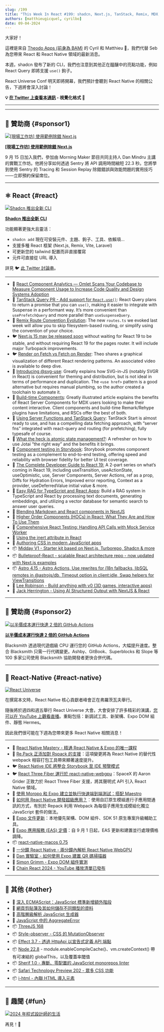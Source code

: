 ```yaml
---
slug: /199
title: "This Week In React #199: shadcn, Next.js, TanStack, Remix, MDX, Astro, Storybook, @svg-use, MSW, RAG, RN-WebGPU, React-Three-Fiber, Re.Pack, Super Apps, RN-macOS, EAS, Node.jx, Stage 2.7, AggregateError, Style-Observer..."
authors: [matthieugicquel, cyrilbo]
date: 09-04-2024
---
```


大家好！

這裡是來自 [Theodo Apps (前身為 BAM)](https://apps.theodo.com/en?utm_source=thisweekinreact) 的 Cyril 和 Matthieu 👋，我們代替 Seb 為您帶來 React 和 React Native 領域的最新消息。

本週，shadcn 發布了新的 CLI，我們也注意到其他正在醞釀中的亮點功能，例如 React Query 即將支援 `use()` 鉤子。

React Universe Conf 明天即將開幕，我們預計會聽到 React Native 的相關公告，下週將會深入討論！

<!-- truncate -->

**💡 [在 Twitter 上查看本通訊](https://slo.im/thread) - 視覺化格式 🎨**

---


<Support />

---

## 💸 贊助商 {#sponsor1}

[![[現場工作坊] 使用範例除錯 Next.js](/emails/issues/199/sentry.jpg)](https://sentry.io/resources/faster-apis-better-experiences/?utm_source=thisweekinreact&utm_medium=paid-community&utm_campaign=tracing-fy25q3-fasterapiworkshop&utm_content=newsletter-Danworkshop-rsvp)

**[[現場工作坊] 使用範例除錯 Next.js](https://sentry.io/resources/faster-apis-better-experiences/?utm_source=thisweekinreact&utm_medium=paid-community&utm_campaign=tracing-fy25q3-fasterapiworkshop&utm_content=newsletter-Danworkshop-rsvp)**

9 月 15 日加入我們，參加由 Morning Maker 節目共同主持人 Dan Mindru 主講的實戰工作坊。他將分享如何透過 Sentry 將 API 調用時間縮短 22.3 秒。您將學到使用 Sentry 的 Tracing 和 Session Replay 除錯錯誤與效能問題的實用技巧——立即預約保留席位。

---

## ⚛️ React {#react}

[![Shadcn 推出全新 CLI](/emails/issues/199/shadcn.jpg)](https://ui.shadcn.com/docs/changelog)

**[Shadcn 推出全新 CLI](https://ui.shadcn.com/docs/changelog)**

功能顯著更強大且靈活：

- `shadcn add` 現在可安裝元件、主題、鉤子、工具、依賴項...
- 支援多種 React 框架 (Next.js, Remix, Vite, Laravel)
- 可更新您的 tailwind 配置而非直接覆寫
- 元件可直接從 URL 導入

詳見 🐦 [此 Twitter 討論串](https://x.com/shadcn/status/1829646528149143992)。

---

- 💸 [React Component Analytics — Omlet Scans Your Codebase to Measure Component Usage to Increase Code Quality and Design Systems Adoption](https://omlet.dev/?utm_campaign=partner_this-week-in-react_newsletter-quick-link-aug-2024)
- 👀 [TanStack Query PR - Add support for `React.use()`](https://github.com/TanStack/query/pull/7988): React Query plans to return a promise that you can `use()`, making it easier to integrate with Suspense in a performant way. It’s more convenient than `usePrefetchQuery` and more parallel than `useSuspenseQuery`.
- 👀 [Remix Route Convention Evolution](https://github.com/brookslybrand/route-convention-evolution): The new `routes.ts` we evoked last week will allow you to skip filesystem-based routing, or simplify using the convention of your choice.
- 🐦 [Next.js 15 may be released soon](https://x.com/feedthejim/status/1829569083777437745) without waiting for React 19 to be stable, and without requiring React 19 for the pages router. It will include major Turbopack improvements.
- 🐦 [Render on Fetch vs Fetch on Render](https://x.com/t3dotgg/status/1829988532489793957): Theo shares a graphical visualization of different React rendering patterns. An associated video is available to deep dive.
- 📜 [Introducing @svg-use](https://fotis.xyz/posts/introducing-svg-use/): Greatly explains how SVG-in-JS (notably SVGR in React) is convenient for theming and distribution, but is not ideal in terms of performance and duplication. The `<use href>` pattern is a good alternative but requires manual plumbing, so the author created a toolchain to automate it.
- 📜 [Build-time Components](https://codehike.org/blog/build-time-components): Greatly illustrated article explains the benefits of React Server Components for MDX users looking to make their content interactive. Client components and build-time Remark/Rehype plugins have limitations, and RSCs offer the best of both.
- 📜 [Using Server Functions and TanStack Query](https://www.brenelz.com/posts/using-server-functions-and-tanstack-query/): TanStack Start is almost ready to use, and has a compelling data fetching approach, with “server fns” integrated with react-query and routing (for prefetching), fully typesafe of course.
- 📜 [What the heck is atomic state management?](https://www.frontendundefined.com/posts/monthly/jotai-atomic-state-management/): A refresher on how to use Jotai “the right way” and the benefits it brings.
- 📜 [Component testing in Storybook](https://storybook.js.org/blog/component-testing/): Storybook promotes component testing as a complement to end-to-end testing, offering speed and reliability with browser fidelity for better UI test coverage.
- 📜 [The Complete Developer Guide to React 19:](https://www.callstack.com/blog/the-complete-developer-guide-to-react-19-part-1-async-handling) A 2-part series on what’s coming in React 19, including useTransition, useActionState, useOptimistic, use, Server Components, Server Actions, ref as a prop, Diffs for Hydration Errors, Improved error reporting, Context as a provider, useDeferredValue initial value & more.
- 📜 [Easy RAG for TypeScript and React Apps](https://edspencer.net/2024/9/2/easy-rag-for-typescript-and-react-apps): Build a RAG system in TypeScript and React by processing text documents, generating embeddings, and utilizing a vector database for semantic search to answer user queries.
- 📜 [Blending Markdown and React components in NextJS](https://edspencer.net/2024/8/28/using-markdown-with-nextjs)
- 📜 [Higher Order Components (HOCs) in React: What They Are and How To Use Them](https://www.reactsquad.io/blog/higher-order-components-hocs-in-react)
- 📜 [Comprehensive React Testing: Handling API Calls with Mock Service Worker](https://www.trevorlasn.com/blog/react-testing-mock-service-worker/)
- 📜 [Using the inert attribute in React](https://www.mayank.co/notes/inert-in-react)
- 📜 [Authoring CSS in modern JavaScript apps](https://www.alexchantastic.com/modern-css-authoring)
- 📦 [Midday V1 - Starter kit based on Next.js, Turborepo, Shadcn & more](https://github.com/midday-ai/v1)
- 📦 [Bulletproof-React - scalable React architecture repo - now updated with Next.js examples](https://github.com/alan2207/bulletproof-react)
- 📦 [Astro 4.15 - Astro Actions, Use rewrites for i18n fallbacks, libSQL remotes in @astrojs/db, Timeout option in client:idle, Swap helpers for ViewTransitions](https://astro.build/blog/astro-4150/)
- 🎥 [Lee Robinson - Build anything with v0 (3D games, interactive apps)](https://www.youtube.com/watch?v=zA-eCGFBXjM)
- 🎥 [Jack Herrington - Using AI Structured Output with NextJS & React](https://www.youtube.com/watch?v=_Rb4SpWRHC8)

<SubscribeFormEmbed placement="middle" />

---

## 💸 贊助商 {#sponsor2}

[![以半價成本運行快達 2 倍的 GitHub Actions](/emails/issues/199/blacksmith.jpg)](https://blacksmith.sh/?utm_source=thisweekinreact&utm_medium=classified&utm_campaign=sep-4&utm_term=react)

**[以半價成本運行快達 2 倍的 GitHub Actions](https://blacksmith.sh/?utm_source=thisweekinreact&utm_medium=classified&utm_campaign=sep-4&utm_term=react)**

Blacksmith 透過現代遊戲級 CPU 運行您的 GitHub Actions，大幅提升速度。整合 Blacksmith 只需一行代碼變更。Ashby、GitBook、Superblocks 和 Slope 等 100 多家公司使用 Blacksmith 協助開發者更快合併代碼。

---

## 📱 React-Native {#react-native}

[![React Universe](/emails/issues/199/react-universe.jpg)](https://www.reactuniverseconf.com/)

在撰寫本文時，React Native 核心貢獻者峰會正在弗羅茨瓦夫舉行。

隨後將於週四和週五舉行 React Universe 大會。大會安排了許多精彩的演講，[您可以在 YouTube 上觀看直播](https://www.youtube.com/watch?v=b48Lax2-jOQ)。重點包括：新調試工具、新架構、Expo DOM 組件、靜態 Hermes。

因此我們很可能在下週為您帶來更多 React Native 相關消息！

---

- 💸 [React Native Mastery - 精通 React Native & Expo 的唯一課程](https://notjust.dev/react-native-mastery?utm_source=twir&utm_medium=email)
- 👀 [Re.Pack 正添加對 Rspack 的支援](https://github.com/callstack/repack/pull/720)：這項變更將為 React Native 的替代性 webpack 相容打包工具帶來顯著速度提升。
- 🐦 [React Native IDE 將整合 Storybook 至 IDE 預覽模式](https://x.com/kzzzf/status/1829262449541062716)
- 🐦 [React Three Fiber 運行於 react-native-webgpu](https://x.com/aarongrider/status/1830629528005460016)：SpaceX 的 Aaron Grider 正致力於 React Three Fiber 支援，將其聲明式 API 引入 React Native 領域。
- 📜 [使用 Moropo 和 Expo 建立並執行快速端到端測試：搭配 Maestro](https://expo.dev/blog/create-and-run-fast-end-to-end-tests-using-moropo-and-expo)
- 📜 [如何用 React Native 開發超級應用？](https://medium.com/@xayilmaz/how-to-develop-a-super-app-with-react-native-fe18fbe002c5)：使用自訂原生模組進行子應用間通訊的方式，有別於 Repack 利用 Webpack 為每個子應用生成模組化獨立 JavaScript 套件的做法。
- 📖 [Expo 文件更新](https://x.com/amanhimself/status/1828545129499750498)：本地優先架構、DOM 組件、SDK 51 原生專案升級輔助工具。
- 📖 [Expo 應用服務 (EAS) 定價](https://expo.dev/pricing#update)：自 9 月 1 日起，EAS 更新和建置並行處理價格調降。
- 📦 [react-native-macos 0.75](https://www.npmjs.com/package/react-native-macos/v/0.75.2)
- 🎥 [一分鐘 React Native - 兩分鐘內解析 React Native WebGPU](https://www.youtube.com/watch?v=DQrO2LFnrOw)
- 🎥 [Dan 實驗室 - 如何使用 Expo 建置 QR 碼掃描器](https://www.youtube.com/watch?v=PZIEqcdFjpQ)
- 🎥 [Simon Grimm - Expo DOM 組件實測](https://www.youtube.com/watch?v=BWA8KY5QEPk)
- 🎥 [Chain React 2024 - YouTube 播放清單已發布](https://www.youtube.com/playlist?list=PLE7tQUdRKcyb81ybEVsrk6PfxXu7pJs1i#chainreact2024)

---

## 🔀 其他 {#other}

- 📜 [深入 ECMAScript：JavaScript 標準新增額外階段](https://thenewstack.io/inside-ecmascript-javascript-standard-gets-an-extra-stage/)
- 📜 [網頁剪貼簿及其如何儲存不同類型的資料](https://alexharri.com/blog/clipboard)
- 📜 [高階層級解析 JavaScript 生成器](https://www.reactsquad.io/blog/understanding-generators-in-javascript)
- 📜 [JavaScript 中的 AggregateError](https://www.trevorlasn.com/blog/aggregate-error-in-javascript/)
- 📦 [ThreeJS 168](https://github.com/mrdoob/three.js/releases/tag/r168)
- 📦 [Style-observer - CSS 的 MutationObserver](https://www.bram.us/2024/08/31/introducing-bramus-style-observer-a-mutationobserver-for-css/)
- 📦 [Effect 3.7 - 透過 HttpApi 以宣告式定義 API 端點](https://effect.website/blog/effect-3.7)
- 📦 [Node 22.8](https://nodejs.org/en/blog/release/v22.8.0) - module.enableCompileCache()、vm.createContext() 帶有可凍結的 globalThis，以及覆蓋率閾值
- 📦 [Sherif 1.0 - 專斷、零配置的 JavaScript monorepos linter](https://github.com/QuiiBz/sherif)
- 📦 [Safari Technology Preview 202 - 眾多 CSS 功能](https://webkit.org/blog/15798/release-notes-for-safari-technology-preview-202/)
- 📦 [i-html - 內聯 HTML 導入元素](https://www.keithcirkel.co.uk/i-html/)

---

## 🤭 趣聞 {#fun}

[![2024 年程式設計師的生活](/emails/issues/199/meme.jpg)](https://x.com/daboigbae/status/1828778118888452572)

再見！👋